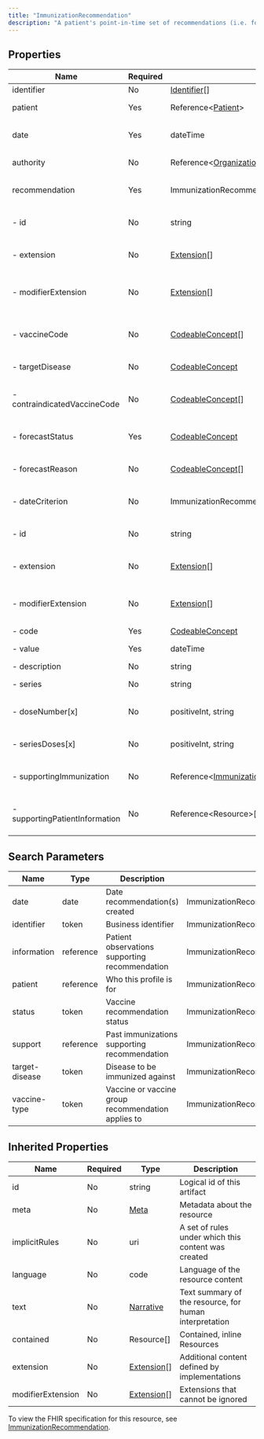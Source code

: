 ```yaml
---
title: "ImmunizationRecommendation"
description: "A patient's point-in-time set of recommendations (i.e. forecasting) according to a published schedule with optional supporting justification."
---
```


## Properties

| Name                           | Required | Type                                                                                                                                                       | Description                                                    |
| ------------------------------ | -------- | ---------------------------------------------------------------------------------------------------------------------------------------------------------- | -------------------------------------------------------------- |
| identifier                     | No       | [Identifier](/medical-api/fhir/data-types/identifier)[]                                                                                                    | Business identifier                                            |
| patient                        | Yes      | Reference&lt;[Patient](/medical-api/fhir/resources/patient)&gt;                                                                                            | Who this profile is for                                        |
| date                           | Yes      | dateTime                                                                                                                                                   | Date recommendation(s) created                                 |
| authority                      | No       | Reference&lt;[Organization](/medical-api/fhir/resources/organization)&gt;                                                                                  | Who is responsible for protocol                                |
| recommendation                 | Yes      | ImmunizationRecommendationRecommendation                                                                                                                   | Vaccine administration recommendations                         |
| - id                           | No       | string                                                                                                                                                     | Unique id for inter-element referencing                        |
| - extension                    | No       | [Extension](/medical-api/fhir/data-types/extension)[]                                                                                                      | Additional content defined by implementations                  |
| - modifierExtension            | No       | [Extension](/medical-api/fhir/data-types/extension)[]                                                                                                      | Extensions that cannot be ignored even if unrecognized         |
| - vaccineCode                  | No       | [CodeableConcept](/medical-api/fhir/data-types/codeableconcept)[]                                                                                          | Vaccine or vaccine group recommendation applies to             |
| - targetDisease                | No       | [CodeableConcept](/medical-api/fhir/data-types/codeableconcept)                                                                                            | Disease to be immunized against                                |
| - contraindicatedVaccineCode   | No       | [CodeableConcept](/medical-api/fhir/data-types/codeableconcept)[]                                                                                          | Vaccine which is contraindicated to fulfill the recommendation |
| - forecastStatus               | Yes      | [CodeableConcept](/medical-api/fhir/data-types/codeableconcept)                                                                                            | Vaccine recommendation status                                  |
| - forecastReason               | No       | [CodeableConcept](/medical-api/fhir/data-types/codeableconcept)[]                                                                                          | Vaccine administration status reason                           |
| - dateCriterion                | No       | ImmunizationRecommendationRecommendationDateCriterion                                                                                                      | Dates governing proposed immunization                          |
| - id                           | No       | string                                                                                                                                                     | Unique id for inter-element referencing                        |
| - extension                    | No       | [Extension](/medical-api/fhir/data-types/extension)[]                                                                                                      | Additional content defined by implementations                  |
| - modifierExtension            | No       | [Extension](/medical-api/fhir/data-types/extension)[]                                                                                                      | Extensions that cannot be ignored even if unrecognized         |
| - code                         | Yes      | [CodeableConcept](/medical-api/fhir/data-types/codeableconcept)                                                                                            | Type of date                                                   |
| - value                        | Yes      | dateTime                                                                                                                                                   | Recommended date                                               |
| - description                  | No       | string                                                                                                                                                     | Protocol details                                               |
| - series                       | No       | string                                                                                                                                                     | Name of vaccination series                                     |
| - doseNumber[x]                | No       | positiveInt, string                                                                                                                                        | Recommended dose number within series                          |
| - seriesDoses[x]               | No       | positiveInt, string                                                                                                                                        | Recommended number of doses for immunity                       |
| - supportingImmunization       | No       | Reference&lt;[Immunization](/medical-api/fhir/resources/immunization) / [ImmunizationEvaluation](/medical-api/fhir/resources/immunizationevaluation)&gt;[] | Past immunizations supporting recommendation                   |
| - supportingPatientInformation | No       | Reference&lt;Resource&gt;[]                                                                                                                                | Patient observations supporting recommendation                 |

## Search Parameters

| Name           | Type      | Description                                        | Expression                                                             |
| -------------- | --------- | -------------------------------------------------- | ---------------------------------------------------------------------- |
| date           | date      | Date recommendation(s) created                     | ImmunizationRecommendation.date                                        |
| identifier     | token     | Business identifier                                | ImmunizationRecommendation.identifier                                  |
| information    | reference | Patient observations supporting recommendation     | ImmunizationRecommendation.recommendation.supportingPatientInformation |
| patient        | reference | Who this profile is for                            | ImmunizationRecommendation.patient                                     |
| status         | token     | Vaccine recommendation status                      | ImmunizationRecommendation.recommendation.forecastStatus               |
| support        | reference | Past immunizations supporting recommendation       | ImmunizationRecommendation.recommendation.supportingImmunization       |
| target-disease | token     | Disease to be immunized against                    | ImmunizationRecommendation.recommendation.targetDisease                |
| vaccine-type   | token     | Vaccine or vaccine group recommendation applies to | ImmunizationRecommendation.recommendation.vaccineCode                  |

## Inherited Properties

| Name              | Required | Type                                                  | Description                                            |
| ----------------- | -------- | ----------------------------------------------------- | ------------------------------------------------------ |
| id                | No       | string                                                | Logical id of this artifact                            |
| meta              | No       | [Meta](/medical-api/fhir/data-types/meta)             | Metadata about the resource                            |
| implicitRules     | No       | uri                                                   | A set of rules under which this content was created    |
| language          | No       | code                                                  | Language of the resource content                       |
| text              | No       | [Narrative](/medical-api/fhir/data-types/narrative)   | Text summary of the resource, for human interpretation |
| contained         | No       | Resource[]                                            | Contained, inline Resources                            |
| extension         | No       | [Extension](/medical-api/fhir/data-types/extension)[] | Additional content defined by implementations          |
| modifierExtension | No       | [Extension](/medical-api/fhir/data-types/extension)[] | Extensions that cannot be ignored                      |

To view the FHIR specification for this resource, see [ImmunizationRecommendation](https://www.hl7.org/fhir/StructureDefinition/ImmunizationRecommendation).
